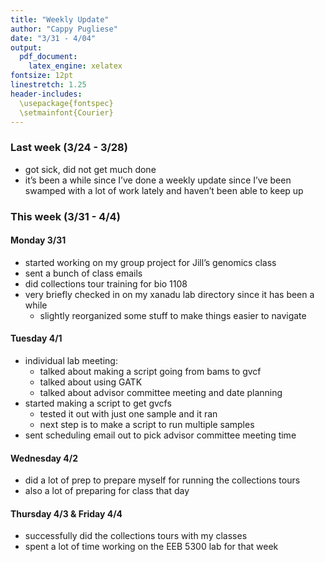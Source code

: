 ```yaml
---
title: "Weekly Update"
author: "Cappy Pugliese"
date: "3/31 - 4/04"
output: 
  pdf_document:
    latex_engine: xelatex
fontsize: 12pt
linestretch: 1.25
header-includes:
  \usepackage{fontspec}
  \setmainfont{Courier}
---
```


### Last week (3/24 - 3/28)
- got sick, did not get much done
- it's been a while since I've done a weekly update since I've been swamped with a lot of work lately and haven't been able to keep up

### This week (3/31 - 4/4)
#### Monday 3/31
- started working on my group project for Jill's genomics class
- sent a bunch of class emails
- did collections tour training for bio 1108
- very briefly checked in on my xanadu lab directory since it has been a while
  - slightly reorganized some stuff to make things easier to navigate
  
#### Tuesday 4/1
- individual lab meeting: 
  - talked about making a script going from bams to gvcf
  - talked about using GATK
  - talked about advisor committee meeting and date planning
- started making a script to get gvcfs
  - tested it out with just one sample and it ran
  - next step is to make a script to run multiple samples
- sent scheduling email out to pick advisor committee meeting time

#### Wednesday 4/2
- did a lot of prep to prepare myself for running the collections tours
- also a lot of preparing for class that day

#### Thursday 4/3 & Friday 4/4
- successfully did the collections tours with my classes
- spent a lot of time working on the EEB 5300 lab for that week



